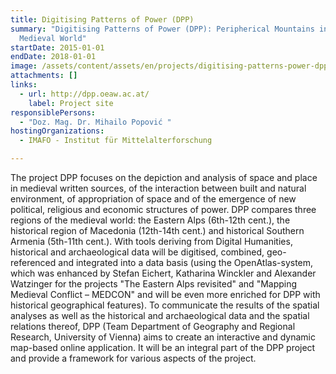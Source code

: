 ```yaml
---
title: Digitising Patterns of Power (DPP)
summary: "Digitising Patterns of Power (DPP): Peripherical Mountains in the
  Medieval World"
startDate: 2015-01-01
endDate: 2018-01-01
image: /assets/content/assets/en/projects/digitising-patterns-power-dpp/logo_dpp_2000x1143px_2.png
attachments: []
links:
  - url: http://dpp.oeaw.ac.at/
    label: Project site
responsiblePersons:
  - "Doz. Mag. Dr. Mihailo Popović "
hostingOrganizations:
  - IMAFO - Institut für Mittelalterforschung

---
```

The project DPP focuses on the depiction and analysis of space and place in medieval written sources, of the interaction between built and natural environment, of appropriation of space and of the emergence of new political, religious and economic structures of power. DPP compares three regions of the medieval world: the Eastern Alps (6th-12th cent.), the historical region of Macedonia (12th-14th cent.) and historical Southern Armenia (5th-11th cent.). With tools deriving from Digital Humanities, historical and archaeological data will be digitised, combined, geo-referenced and integrated into a data basis (using the OpenAtlas-system, which was enhanced by Stefan Eichert, Katharina Winckler and Alexander Watzinger for the projects "The Eastern Alps revisited" and "Mapping Medieval Conflict – MEDCON" and will be even more enriched for DPP with historical geographical features). To communicate the results of the spatial analyses as well as the historical and archaeological data and the spatial relations thereof, DPP (Team Department of Geography and Regional Research, University of Vienna) aims to create an interactive and dynamic map-based online application. It will be an integral part of the DPP project and provide a framework for various aspects of the project.
